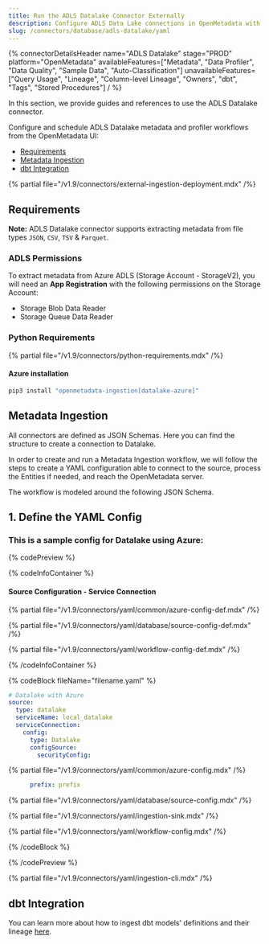 ```yaml
---
title: Run the ADLS Datalake Connector Externally
description: Configure ADLS Data Lake connections in OpenMetadata with YAML. Step-by-step setup guide, configuration examples, and best practices for Azure integration.
slug: /connectors/database/adls-datalake/yaml
---
```



{% connectorDetailsHeader
name="ADLS Datalake"
stage="PROD"
platform="OpenMetadata"
availableFeatures=["Metadata", "Data Profiler", "Data Quality", "Sample Data", "Auto-Classification"]
unavailableFeatures=["Query Usage", "Lineage", "Column-level Lineage", "Owners", "dbt", "Tags", "Stored Procedures"]
/ %}

In this section, we provide guides and references to use the ADLS Datalake connector.

Configure and schedule ADLS Datalake metadata and profiler workflows from the OpenMetadata UI:
- [Requirements](#requirements)
- [Metadata Ingestion](#metadata-ingestion)
- [dbt Integration](#dbt-integration)

{% partial file="/v1.9/connectors/external-ingestion-deployment.mdx" /%}

## Requirements

**Note:** ADLS Datalake connector supports extracting metadata from file types `JSON`, `CSV`, `TSV` & `Parquet`.

### ADLS Permissions

To extract metadata from Azure ADLS (Storage Account - StorageV2), you will need an **App Registration** with the following
permissions on the Storage Account:
- Storage Blob Data Reader
- Storage Queue Data Reader

### Python Requirements

{% partial file="/v1.9/connectors/python-requirements.mdx" /%}

#### Azure installation

```bash
pip3 install "openmetadata-ingestion[datalake-azure]"
```

## Metadata Ingestion
All connectors are defined as JSON Schemas. Here you can find the structure to create a connection to Datalake.

In order to create and run a Metadata Ingestion workflow, we will follow the steps to create a YAML configuration able to connect to the source, process the Entities if needed, and reach the OpenMetadata server.

The workflow is modeled around the following JSON Schema.

## 1. Define the YAML Config

### This is a sample config for Datalake using Azure:

{% codePreview %}

{% codeInfoContainer %}

#### Source Configuration - Service Connection

{% partial file="/v1.9/connectors/yaml/common/azure-config-def.mdx" /%}

{% partial file="/v1.9/connectors/yaml/database/source-config-def.mdx" /%}

<IngestionSinkDef />

{% partial file="/v1.9/connectors/yaml/workflow-config-def.mdx" /%}

{% /codeInfoContainer %}

{% codeBlock fileName="filename.yaml" %}

```yaml {% isCodeBlock=true %}
# Datalake with Azure 
source:
  type: datalake
  serviceName: local_datalake
  serviceConnection:
    config:
      type: Datalake
      configSource:
        securityConfig:     
```
{% partial file="/v1.9/connectors/yaml/common/azure-config.mdx" /%}

```yaml {% srNumber=9 %}  
      prefix: prefix
```

{% partial file="/v1.9/connectors/yaml/database/source-config.mdx" /%}

{% partial file="/v1.9/connectors/yaml/ingestion-sink.mdx" /%}

{% partial file="/v1.9/connectors/yaml/workflow-config.mdx" /%}

{% /codeBlock %}

{% /codePreview %}

{% partial file="/v1.9/connectors/yaml/ingestion-cli.mdx" /%}

## dbt Integration

You can learn more about how to ingest dbt models' definitions and their lineage [here](/connectors/ingestion/workflows/dbt).
